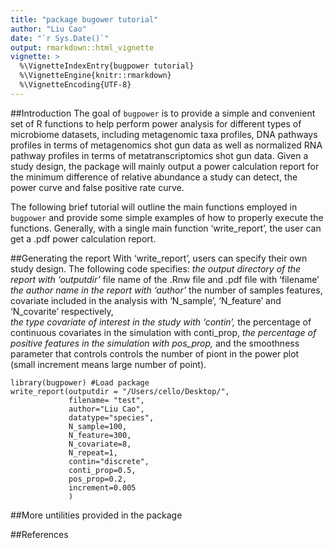 ```yaml
---
title: "package bugower tutorial"
author: "Liu Cao"
date: "`r Sys.Date()`"
output: rmarkdown::html_vignette
vignette: >
  %\VignetteIndexEntry{bugpower tutorial}
  %\VignetteEngine{knitr::rmarkdown}
  %\VignetteEncoding{UTF-8}
---
```


##Introduction
The goal of `bugpower` is to provide a simple and convenient set of R functions to help perform power analysis for different types of microbiome datasets, including metagenomic taxa profiles, DNA pathways profiles in terms of metagenomics shot gun data as well as normalized RNA pathway profiles in terms of metatranscriptomics shot gun data. Given a study design, the package will mainly output a power calculation report for the minimum difference of relative abundance a study can detect, the power curve and false positive rate curve.

The following brief tutorial will outline the main functions employed in `bugpower` and provide some simple examples of how to properly execute the functions. Generally, with a single main function 'write_report', the user can get a .pdf power calculation report.

##Generating the report
With 'write_report', users can specify their own study design. The following code specifies: 
*the output directory of the report with 'outputdir'
*file name of the .Rnw file and .pdf file with 'filename'
*the author name in the report with 'author'
*the number of samples features, covariate included in the analysis with 'N_sample', 'N_feature' and 'N_covarite' respectively,  
*the type covariate of interest in the study with 'contin',
*the percentage of continuous covariates in the simulation with conti_prop,
*the percentage of positive features in the simulation with pos_prop,
*and the smoothness parameter that controls controls the number of piont in the power plot (small increment means large number of point).

```
library(bugpower) #Load package
write_report(outputdir = "/Users/cello/Desktop/",
             filename= "test",
             author="Liu Cao",
             datatype="species",
             N_sample=100,
             N_feature=300,
             N_covariate=8,
             N_repeat=1,
             contin="discrete",
             conti_prop=0.5,
             pos_prop=0.2,
             increment=0.005
             )
```



##More untilities provided in the package


##References

